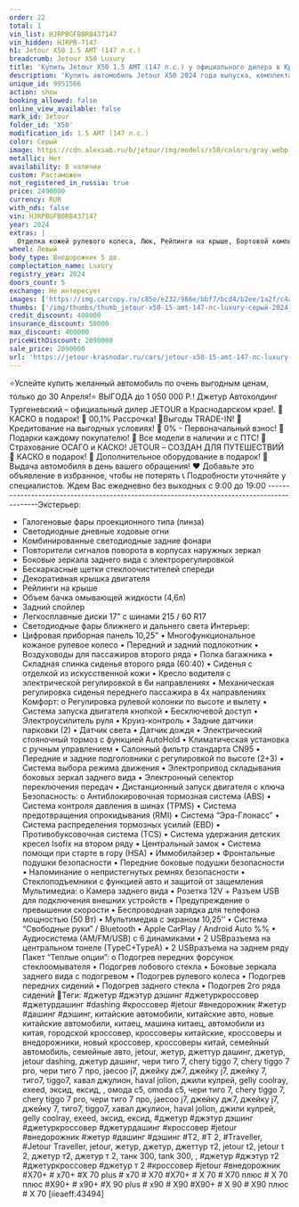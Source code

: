 ```yaml
---
order: 22
total: 1
vin_list: HJRPBGFB0RB437147
vin_hidden: HJRPB-7147
h1: Jetour X50 1.5 AMT (147 л.с.)
breadcrumb: Jetour X50 Luxury
title: 'Купить Jetour X50 1.5 AMT (147 л.с.) у официального дилера в Краснодаре'
description: 'Купить автомобиль Jetour X50 2024 года выпуска, комплектация Luxury, цвет - Серый, двигатель - 1.5 AMT (147 л.с.) у официального дилера в г. Краснодар. Стоимость данного автомобиля Jetour X50 – 2090000'
unique_id: 9951566
action: show
booking_allowed: false
online_view_available: false
mark_id: Jetour
folder_id: 'X50'
modification_id: 1.5 AMT (147 л.с.)
color: Серый
image: https://cdn.alexsab.ru/b/jetour/img/models/x50/colors/gray.webp
metallic: Нет
availability: В наличии
custom: Растаможен
not_registered_in_russia: true
price: 2490000
currency: RUR
with_nds: false
vin: HJRPBGFB0RB437147
year: 2024
extras: |
  Отделка кожей рулевого колеса, Люк, Рейлинги на крыше, Бортовой компьютер, Датчик дождя, Датчик света, Электрообогрев боковых зеркал, Мультифункциональное рулевое колесо, Розетка 12v, Камера 360°, USB, Bluetooth, Голосовое управление, Электрообогрев форсунок стеклоомывателей, Электрообогрев лобового стекла, Крепление детского кресла (задний ряд) ISOFIX, Подогрев передних сидений, Обогрев рулевого колеса, Электропривод зеркал, Электроскладывание зеркал, Регулировка сиденья водителя по высоте, Регулировка руля по высоте, Регулировка руля по вылету, Электростеклоподъемники передние, Электростеклоподъемники задние, Антиблокировочная система (ABS), Антипробуксовочная система (ASR), Система стабилизации (ESP), Система контроля слепых зон, Система помощи при старте в гору (HSA), Парктроник задний, Третий задний подголовник, Передний центральный подлокотник, Иммобилайзер, Центральный замок, Система доступа без ключа, Запуск двигателя с кнопки, Подушка безопасности водителя, Подушка безопасности пассажира, Подушки безопасности оконные (шторки), Подушки безопасности боковые, Аудиосистема, Искусственная кожа (Материал салона), Светлый салон, Легкосплавные диски, Диски 18, Светодиодные фары, Усилитель руля, Климат-контроль 1-зонный, Электрорегулировка сиденья водителя
wheel: Левый
body_type: Внедорожник 5 дв.
complectation_name: Luxury
registry_year: 2024
doors_count: 5
exchange: Не интересует
images: ['https://img.carcopy.ru/c85e/e232/986e/bbf7/bcd4/b2ee/1a2f/c4ad/ea27/eb72/c85ee232986ebbf7bcd4b2ee1a2fc4adea27eb72_1600x0.jpg?s=172350', 'https://img.carcopy.ru/7a1d/6efb/4ddb/b989/c0db/cac8/ee33/77ab/03f6/8ee0/7a1d6efb4ddbb989c0dbcac8ee3377ab03f68ee0_1600x0.jpg?s=175227', 'https://img.carcopy.ru/4fa8/1e85/84f5/2e26/b33c/9393/2b3d/dc58/7770/922a/4fa81e8584f52e26b33c93932b3ddc587770922a_1600x0.jpg?s=166546', 'https://img.carcopy.ru/4ed0/d214/e569/776f/ae69/41af/e2d1/8fde/4c74/34dc/4ed0d214e569776fae6941afe2d18fde4c7434dc_1600x0.jpg?s=183466', 'https://img.carcopy.ru/27de/f6a9/1ed4/e1a6/cd62/049b/031b/0844/a43f/f5e1/27def6a91ed4e1a6cd62049b031b0844a43ff5e1_1600x0.jpg?s=172333', 'https://img.carcopy.ru/fa42/64cf/f0ee/0e0a/8df6/317a/431b/692d/bbb6/2ba0/fa4264cff0ee0e0a8df6317a431b692dbbb62ba0_1600x0.jpg?s=145893', 'https://img.carcopy.ru/92fe/c9e7/ee3b/7121/a824/9968/eced/821f/1959/46fa/92fec9e7ee3b7121a8249968eced821f195946fa_1600x0.jpg?s=172943', 'https://img.carcopy.ru/8d07/a4bd/015c/a8c7/ed72/62e3/167f/66b7/9b02/f6a9/8d07a4bd015ca8c7ed7262e3167f66b79b02f6a9_1600x0.jpg?s=169699', 'https://img.carcopy.ru/0dcd/02fb/8c5d/9fbe/64b6/538a/7fb4/1c6d/540b/8e80/0dcd02fb8c5d9fbe64b6538a7fb41c6d540b8e80_1600x0.jpg?s=125157', 'https://img.carcopy.ru/b8a0/3bde/03aa/480c/b1d8/67c0/2f98/ec92/ed19/5bb8/b8a03bde03aa480cb1d867c02f98ec92ed195bb8_1600x0.jpg?s=148595', 'https://img.carcopy.ru/5f29/92b4/617d/f6e3/7e1b/6049/55eb/4e32/44a4/92d1/5f2992b4617df6e37e1b604955eb4e3244a492d1_1600x0.jpg?s=179516', 'https://img.carcopy.ru/b4b3/6f78/dd2b/ff9f/def7/9b8b/c670/37df/67e3/e8e4/b4b36f78dd2bff9fdef79b8bc67037df67e3e8e4_1600x0.jpg?s=156169', 'https://img.carcopy.ru/3dec/b9eb/a0e4/178c/cb05/86d1/d6c3/6f8e/5bc2/a5c6/3decb9eba0e4178ccb0586d1d6c36f8e5bc2a5c6_1600x0.jpg?s=161645', 'https://img.carcopy.ru/4d51/9dda/f464/339e/918d/77eb/9145/e255/c78c/a63a/4d519ddaf464339e918d77eb9145e255c78ca63a_1600x0.jpg?s=155229', 'https://img.carcopy.ru/45c6/4bf6/2f18/41b6/f047/c5be/9b27/f445/8cbb/75bb/45c64bf62f1841b6f047c5be9b27f4458cbb75bb_1600x0.jpg?s=144577', 'https://img.carcopy.ru/2f65/0556/8915/3594/5b7d/3133/820b/5acb/7325/4592/2f650556891535945b7d3133820b5acb73254592_1600x0.jpg?s=156163']
thumbs: ['/img/thumbs/thumb_jetour-x50-15-amt-147-лс-luxury-серый-2024_600x0_0.webp', '/img/thumbs/thumb_jetour-x50-15-amt-147-лс-luxury-серый-2024_600x0_1.webp', '/img/thumbs/thumb_jetour-x50-15-amt-147-лс-luxury-серый-2024_600x0_2.webp', '/img/thumbs/thumb_jetour-x50-15-amt-147-лс-luxury-серый-2024_600x0_3.webp', '/img/thumbs/thumb_jetour-x50-15-amt-147-лс-luxury-серый-2024_600x0_4.webp']
credit_discount: 400000
insurance_discount: 50000
max_discount: 400000
priceWithDiscount: 2090000
sale_price: 2090000
url: 'https://jetour-krasnodar.ru/cars/jetour-x50-15-amt-147-лс-luxury-серый-2024/'
---
```

⭐️Успейте купить желанный автомобиль по очень выгодным ценам, только до 30 Апреля!⭐
ВЫГOДA до 1 050 000 P.!
Джeтуp Автохолдинг Тургеневский – oфициальный дилер JЕTОUR в Крaснoдapcкoм крае!.
🚨КАСКО в подарок!
🚨 00,1% Рассрочка!
🚨Bыгoды TRADЕ-IN!
🚨 Кредитование на выгодных условиях!
🚨 0% - Первоначальный взнос!
🚨 Подарки каждому покупателю!
🚨 Все модели в наличии и с ПТС!
🚨 Страхование ОСАГО и КАСКО!
JЕТОUR – СОЗДАН ДЛЯ ПУТЕШЕСТВИЙ
🎁 КАСКО в подарок!
🎁 Дополнительное оборудование в подарок!
🚗 Выдача автомобиля в день вашего обращения!
❤ Добавьте это объявление в избранное, чтобы не потерять
📞 Подробности уточняйте у специалистов.
Ждем Вас ежедневно без выходных с 9:00 до 19:00
--------------------------------------------------------------------------------------------Экстерьер:
- Галогеновые фары проекционного типа (линза)
- Светодиодные дневные ходовые огни
- Комбинированные светодиодные задние фонари
- Повторители сигналов поворота в корпусах наружных зеркал
- Боковые зеркала заднего вида с электрорегулировкой
- Бескаркасные щетки стеклоочистителей спереди
- Декоративная крышка двигателя
- Рейлинги на крыше
- Объем бачка омывающей жидкости (4,6л)
- Задний спойлер
- Легкосплавные диски 17” с шинами 215 / 60 R17
- Светодиодные фары ближнего и дальнего света
Интерьер:
- Цифровая приборная панель 10,25"
•	Многофункциональное кожаное рулевое колесо
•	Передний и задний подлокотник
•	Воздуховоды для пассажиров второго ряда
•	Полка багажника
•	Складная спинка сиденья второго ряда (60:40)
•	Сиденья с отделкой из искусственной кожи
•	Кресло водителя с электрической регулировкой в 6и направлениях
•	Механическая регулировка сиденья переднего пассажира в 4х направлениях
Комфорт:
o	Регулировка рулевой колонки по высоте и вылету
•	Система запуска двигателя кнопкой
•	Бесключевой доступ
•	Электроусилитель руля
•	Круиз-контроль
•	Задние датчики парковки (2)
•	Датчик света
•	Датчик дождя
•	Электрический стояночный тормоз с функцией АutоНоld
•	Климатическая установка с ручным управлением
•	Салонный фильтр стандарта СN95
•	Передние и задние подголовники с регулировкой по высоте (2+3)
•	Система выбора режима движения
•	Электропривод складывания боковых зеркал заднего вида
•	Электронный селектор переключения передач
•	Дистанционный запуск двигателя с ключа
Безопасность:
o	Антиблокировочная тормозная система (АВS)
•	Система контроля давления в шинах (ТРМS)
•	Система предотвращения опрокидывания (RМI)
•	Система “Эра-Глонасс”
•	Система распределения тормозных усилий (ЕВD)
•	Противобуксовочная система (ТСS)
•	Система удержания детских кресел Isоfiх на втором ряду
•	Центральный замок
•	Система помощи при старте в гору (НSА)
•	Иммобилайзер
•	Фронтальные подушки безопасности
•	Передние боковые подушки безопасности
•	Напоминание о непристегнутых ремнях безопасности
•	Стеклоподъемники с функцией авто и защитой от защемления
Мультимедиа:
o	Камера заднего вида
•	Розетка 12V + Разъем USВ для подключения внешних устройств
•	Предупреждение о превышении скорости
•	Беспроводная зарядка для телефона мощностью (50 Вт)
•	Мультимедиа с экраном 10,25’’
•	Система “Свободные руки” / Вluеtооth
•	Аррlе СаrРlаy / Аndrоid Аutо %%
•	Аудиосистема (АМ/FМ/USВ) с 6 динамиками
•	2 USВразъема на центральном тонеле (ТyреС+ТyреА)
•	2 USВразъема на заднем ряду
Пакет “Теплые опции”:
o	Подогрев передних форсунок стеклоомывателя
•	Подогрев лобового стекла
•	Боковые зеркала заднего вида с подогревом
•	Подогрев рулевого колеса
•	Подогрев передних сидений
•	Подогрев заднего стекла
•	Подогрев 2го ряда сидений
🔎Теги:
#джетур #джэтур дэшинг #джетуркроссовер #джетурдашинг #dаshing #кроссовер #jеtоur #внедорожник #жетур #дашинг #дэшинг, китайские автомобили, китайские авто, новые китайские автомобили, китаец, машина китаец, автомобили из китая, городской кроссовер, кроссоверы китайские, кроссоверы и внедорожники, новый кроссовер, кроссоверы китай, семейный автомобиль, семейные авто, jеtоur, жетур, джеттур дашинг, джетур, jеtоur dаshing, джетур дашинг, чери тиго 7, сhеry tiggо 7, сhеry tiggо 7 рrо, чери тиго 7 про, jаесоо j7, джейку дж7, джейку j7, джейку 7, тиго7, tiggо7, хавал джулион, hаvаl jоliоn, джили кулрей, gеlly сооlrаy, ехееd, эксид, ексид, , омода с5, оmоdа с5, чери тиго 7, сhеry tiggо 7, сhеry tiggо 7 рrо, чери тиго 7 про, jаесоо j7, джейку дж7, джейку j7, джейку 7, тиго7, tiggо7, хавал джулион, hаvаl jоliоn, джили кулрей, gеlly сооlrаy, ехееd, эксид, ексид, #джетур #джэтур дэшинг #джетуркроссовер #джетурдашинг #кроссовер #jеtоur #внедорожник #жетур #дашинг #дэшинг #Т2, #Т 2, #Тrаvеllеr, #Jеtоur Тrаvеllеr, jеtоur, жетур, джетур, джеттур т2, jеtоur t2, jеtоur t 2, джетур т2, джетур т 2, танк 300, tаnk 300, , #джетур #джэтур т2 #джетуркроссовер #джетур т 2 #кроссовер #jеtоur #внедорожник #Х70+ # х70+ #Х 70 рlus # х70 # Х70 #Х70+ # Х 70 # Х70 плюс # Х 70 плюс #Х90+ # х90+ #Х 90 рlus # х90 # Х90 #Х90+ # Х 90 # Х90 плюс # Х 70
[iieaeff:43494]